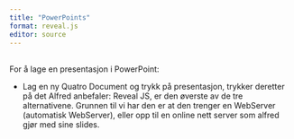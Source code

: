 ```yaml
---
title: "PowerPoints"
format: reveal.js
editor: source
---
```


\
For å lage en presentasjon i PowerPoint:

-   Lag en ny Quatro Document og trykk på presentasjon, trykker deretter på det Alfred anbefaler: Reveal JS, er den øverste av de tre alternativene. Grunnen til vi har den er at den trenger en WebServer (automatisk WebServer), eller opp til en online nett server som alfred gjør med sine slides.
